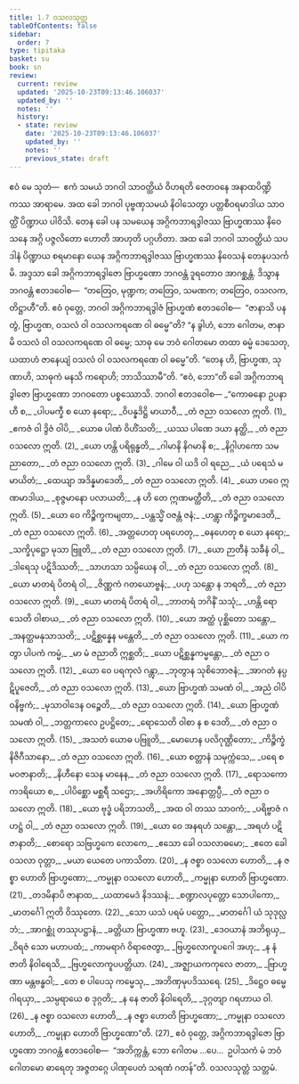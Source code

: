 ```yaml
---
title: 1.7 ဝသလသုတ္တ
tableOfContents: false
sidebar:
  order: 7
type: tipitaka
basket: su
book: sn
review:
  current: review
  updated: '2025-10-23T09:13:46.106037'
  updated_by: ''
  notes: ''
  history:
  - state: review
    date: '2025-10-23T09:13:46.106037'
    updated_by: ''
    notes: ''
    previous_state: draft
---
```



<ReviewStatus review={frontmatter.review} showDetails={true} />

<HypothesisAnnotation frontmatter={frontmatter} />

<DynamicBreadcrumb />

<Paragraph number="133" book="sn">
ဧဝံ မေ သုတံ—  ဧကံ သမယံ ဘဂဝါ သာဝတ္ထိယံ ဝိဟရတိ ဇေတဝနေ အနာထပိဏ္ဍိကဿ အာရာမေ. အထ ခေါ ဘဂဝါ ပုဗ္ဗဏှသမယံ နိဝါသေတွာ ပတ္တစီဝရမာဒါယ သာဝတ္ထိံ ပိဏ္ဍာယ ပါဝိသိ. တေန ခေါ ပန သမယေန အဂ္ဂိကဘာရဒွါဇဿ ဗြာဟ္မဏဿ နိဝေသနေ အဂ္ဂိ ပဇ္ဇလိတော ဟောတိ အာဟုတိ ပဂ္ဂဟိတာ. အထ ခေါ ဘဂဝါ သာဝတ္ထိယံ သပဒါနံ ပိဏ္ဍာယ စရမာနော ယေန အဂ္ဂိကဘာရဒွါဇဿ ဗြာဟ္မဏဿ နိဝေသနံ တေနုပသင်္ကမိ.
</Paragraph>

<Paragraph number="134" book="sn">
အဒ္ဒသာ ခေါ အဂ္ဂိကဘာရဒွါဇော ဗြာဟ္မဏော ဘဂဝန္တံ ဒူရတောဝ အာဂစ္ဆန္တံ. ဒိသွာန ဘဂဝန္တံ ဧတဒဝေါစ—  “တတြေဝ, မုဏ္ဍက; တတြေဝ, သမဏက; တတြေဝ, ဝသလက, တိဋ္ဌာဟီ”တိ.
</Paragraph>

<Paragraph number="135" book="sn">
ဧဝံ ဝုတ္တေ, ဘဂဝါ အဂ္ဂိကဘာရဒွါဇံ ဗြာဟ္မဏံ ဧတဒဝေါစ—  “ဇာနာသိ ပန တွံ, ဗြာဟ္မဏ, ဝသလံ ဝါ ဝသလကရဏေ ဝါ ဓမ္မေ”တိ? “န ခွါဟံ, ဘော ဂေါတမ, ဇာနာမိ ဝသလံ ဝါ ဝသလကရဏေ ဝါ ဓမ္မေ; သာဓု မေ ဘဝံ ဂေါတမော တထာ ဓမ္မံ ဒေသေတု, ယထာဟံ ဇာနေယျံ ဝသလံ ဝါ ဝသလကရဏေ ဝါ ဓမ္မေ”တိ. “တေန ဟိ, ဗြာဟ္မဏ, သုဏာဟိ, သာဓုကံ မနသိ ကရောဟိ; ဘာသိဿာမီ”တိ. “ဧဝံ, ဘော”တိ ခေါ အဂ္ဂိကဘာရဒွါဇော ဗြာဟ္မဏော ဘဂဝတော ပစ္စဿောသိ. ဘဂဝါ ဧတဒဝေါစ—
</Paragraph>

<Division number="116" book="sn" e="ch" v="18" p="298">

<Paragraph number="136" type="verses" book="sn">
_“ကောဓနော ဥပနာဟီ စ,_  
_ပါပမက္ခီ စ ယော နရော;_  
_ဝိပန္နဒိဋ္ဌိ မာယာဝီ,_  
_တံ ဇညာ ဝသလော ဣတိ. (1)_  

</Paragraph>

</Division>
<Division number="117" book="sn" e="ch" v="18" p="298">

<Paragraph number="137" type="verses" book="sn">
_ဧကဇံ ဝါ ဒွိဇံ ဝါပိ,_  
_ယောဓ ပါဏံ ဝိဟိံသတိ;_  
_ယဿ ပါဏေ ဒယာ နတ္ထိ,_  
_တံ ဇညာ ဝသလော ဣတိ. (2)_  

</Paragraph>

</Division>
<Division number="118" book="sn" e="ch" v="18" p="298">

<Paragraph number="138" type="verses" book="sn">
_ယော ဟန္တိ ပရိရုန္ဓတိ,_  
_ဂါမာနိ နိဂမာနိ စ;_  
_နိဂ္ဂါဟကော သမညာတော,_  
_တံ ဇညာ ဝသလော ဣတိ. (3)_  

</Paragraph>

</Division>
<Division number="119" book="sn" e="ch" v="18" p="298">

<Paragraph number="139" type="verses" book="sn">
_ဂါမေ ဝါ ယဒိ ဝါ ရညေ,_  
_ယံ ပရေသံ မမာယိတံ;_  
_ထေယျာ အဒိန္နမာဒေတိ,_  
_တံ ဇညာ ဝသလော ဣတိ. (4)_  

</Paragraph>

</Division>
<Division number="120" book="sn" e="ch" v="18" p="298">

<Paragraph number="140" type="verses" book="sn">
_ယော ဟဝေ ဣဏမာဒါယ,_  
_စုဇ္ဇမာနော ပလာယတိ;_  
_န ဟိ တေ ဣဏမတ္ထီတိ,_  
_တံ ဇညာ ဝသလော ဣတိ. (5)_  

</Paragraph>

</Division>
<Division number="121" book="sn" e="ch" v="18" p="298">

<Paragraph number="141" type="verses" book="sn">
_ယော ဝေ ကိဉ္စိက္ခကမျတာ,_  
_ပန္ထသ္မိံ ဝဇန္တံ ဇနံ;_  
_ဟန္တွာ ကိဉ္စိက္ခမာဒေတိ,_  
_တံ ဇညာ ဝသလော ဣတိ. (6)_  

</Paragraph>

</Division>
<Division number="122" book="sn" e="ch" v="18" p="298">

<Paragraph number="142" type="verses" book="sn">
_အတ္တဟေတု ပရဟေတု,_  
_ဓနဟေတု စ ယော နရော;_  
_သက္ခိပုဋ္ဌော မုသာ ဗြူတိ,_  
_တံ ဇညာ ဝသလော ဣတိ. (7)_  

</Paragraph>

</Division>
<Division number="123" book="sn" e="ch" v="18" p="298">

<Paragraph number="143" type="verses" book="sn">
_ယော ဉာတီနံ သခီနံ ဝါ,_  
_ဒါရေသု ပဋိဒိဿတိ;_  
_သာဟသာ သမ္ပိယေန ဝါ,_  
_တံ ဇညာ ဝသလော ဣတိ. (8)_  

</Paragraph>

</Division>
<Division number="124" book="sn" e="ch" v="18" p="298">

<Paragraph number="144" type="verses" book="sn">
_ယော မာတရံ ပိတရံ ဝါ,_  
_ဇိဏ္ဏကံ ဂတယောဗ္ဗနံ;_  
_ပဟု သန္တော န ဘရတိ,_  
_တံ ဇညာ ဝသလော ဣတိ. (9)_  

</Paragraph>

</Division>
<Division number="125" book="sn" e="ch" v="18" p="298">

<Paragraph number="145" type="verses" book="sn">
_ယော မာတရံ ပိတရံ ဝါ,_  
_ဘာတရံ ဘဂိနိံ သသုံ;_  
_ဟန္တိ ရောသေတိ ဝါစာယ,_  
_တံ ဇညာ ဝသလော ဣတိ. (10)_  

</Paragraph>

</Division>
<Division number="126" book="sn" e="ch" v="18" p="298">

<Paragraph number="146" type="verses" book="sn">
_ယော အတ္ထံ ပုစ္ဆိတော သန္တော,_  
_အနတ္ထမနုသာသတိ;_  
_ပဋိစ္ဆန္နေန မန္တေတိ,_  
_တံ ဇညာ ဝသလော ဣတိ. (11)_  

</Paragraph>

</Division>
<Division number="127" book="sn" e="ch" v="18" p="298">

<Paragraph number="147" type="verses" book="sn">
_ယော ကတွာ ပါပကံ ကမ္မံ,_  
_မာ မံ ဇညာတိ ဣစ္ဆတိ;_  
_ယော ပဋိစ္ဆန္နကမ္မန္တော,_  
_တံ ဇညာ ဝသလော ဣတိ. (12)_  

</Paragraph>

</Division>
<Division number="128" book="sn" e="ch" v="18" p="299">

<Paragraph number="148" type="verses" book="sn">
_ယော ဝေ ပရကုလံ ဂန္တွာ,_  
_ဘုတွာန သုစိဘောဇနံ;_  
_အာဂတံ နပ္ပဋိပူဇေတိ,_  
_တံ ဇညာ ဝသလော ဣတိ. (13)_  

</Paragraph>

</Division>
<Division number="129" book="sn" e="ch" v="18" p="299">

<Paragraph number="149" type="verses" book="sn">
_ယော ဗြာဟ္မဏံ သမဏံ ဝါ,_  
_အညံ ဝါပိ ဝနိဗ္ဗကံ;_  
_မုသာဝါဒေန ဝဉ္စေတိ,_  
_တံ ဇညာ ဝသလော ဣတိ. (14)_  

</Paragraph>

</Division>
<Division number="130" book="sn" e="ch" v="18" p="299">

<Paragraph number="150" type="verses" book="sn">
_ယော ဗြာဟ္မဏံ သမဏံ ဝါ,_  
_ဘတ္တကာလေ ဥပဋ္ဌိတေ;_  
_ရောသေတိ ဝါစာ န စ ဒေတိ,_  
_တံ ဇညာ ဝသလော ဣတိ. (15)_  

</Paragraph>

</Division>
<Division number="131" book="sn" e="ch" v="18" p="299">

<Paragraph number="151" type="verses" book="sn">
_အသတံ ယောဓ ပဗြူတိ,_  
_မောဟေန ပလိဂုဏ္ဌိတော;_  
_ကိဉ္စိက္ခံ နိဇိဂီသာနော,_  
_တံ ဇညာ ဝသလော ဣတိ. (16)_  

</Paragraph>

</Division>
<Division number="132" book="sn" e="ch" v="18" p="299">

<Paragraph number="152" type="verses" book="sn">
_ယော စတ္တာနံ သမုက္ကံသေ,_  
_ပရေ စ မဝဇာနာတိ;_  
_နိဟီနော သေန မာနေန,_  
_တံ ဇညာ ဝသလော ဣတိ. (17)_  

</Paragraph>

</Division>
<Division number="133" book="sn" e="ch" v="18" p="299">

<Paragraph number="153" type="verses" book="sn">
_ရောသကော ကဒရိယော စ,_  
_ပါပိစ္ဆော မစ္ဆရီ သဌော;_  
_အဟိရိကော အနောတ္တပ္ပီ,_  
_တံ ဇညာ ဝသလော ဣတိ. (18)_  

</Paragraph>

</Division>
<Division number="134" book="sn" e="ch" v="18" p="299">

<Paragraph number="154" type="verses" book="sn">
_ယော ဗုဒ္ဓံ ပရိဘာသတိ,_  
_အထ ဝါ တဿ သာဝကံ;_  
_ပရိဗ္ဗာဇံ ဂဟဋ္ဌံ ဝါ,_  
_တံ ဇညာ ဝသလော ဣတိ. (19)_  

</Paragraph>

</Division>
<Division number="135" book="sn" e="ch" v="18" p="299">

<Paragraph number="155" type="verses" book="sn">
_ယော ဝေ အနရဟံ သန္တော,_  
_အရဟံ ပဋိဇာနာတိ;_  
_စောရော သဗြဟ္မကေ လောကေ,_  
_ဧသော ခေါ ဝသလာဓမော;_  
_ဧတေ ခေါ ဝသလာ ဝုတ္တာ,_  
_မယာ ယေတေ ပကာသိတာ. (20)_  

</Paragraph>

</Division>
<Division number="136" book="sn" e="ch" v="18" p="299">

<Paragraph number="156" type="verses" book="sn">
_န ဇစ္စာ ဝသလော ဟောတိ,_  
_န ဇစ္စာ ဟောတိ ဗြာဟ္မဏော;_  
_ကမ္မုနာ ဝသလော ဟောတိ,_  
_ကမ္မုနာ ဟောတိ ဗြာဟ္မဏော. (21)_  

</Paragraph>

</Division>
<Division number="137" book="sn" e="ch" v="18" p="299">

<Paragraph number="157" type="verses" book="sn">
_တဒမိနာပိ ဇာနာထ,_  
_ယထာမေဒံ နိဒဿနံ;_  
_စဏ္ဍာလပုတ္တော သောပါကော,_  
_မာတင်္ဂေါ ဣတိ ဝိဿုတော. (22)_  

</Paragraph>

</Division>
<Division number="138" book="sn" e="ch" v="18" p="300">

<Paragraph number="158" type="verses" book="sn">
_သော ယသံ ပရမံ ပတ္တော,_  
_မာတင်္ဂေါ ယံ သုဒုလ္လဘံ;_  
_အာဂစ္ဆုံ တဿုပဋ္ဌာနံ,_  
_ခတ္တိယာ ဗြာဟ္မဏာ ဗဟူ. (23)_  

</Paragraph>

</Division>
<Division number="139" book="sn" e="ch" v="18" p="300">

<Paragraph number="159" type="verses" book="sn">
_ဒေဝယာနံ အဘိရုယှ,_  
_ဝိရဇံ သော မဟာပထံ;_  
_ကာမရာဂံ ဝိရာဇေတွာ,_  
_ဗြဟ္မလောကူပဂေါ အဟု;_  
_န နံ ဇာတိ နိဝါရေသိ,_  
_ဗြဟ္မလောကူပပတ္တိယာ. (24)_  

</Paragraph>

</Division>
<Division number="140" book="sn" e="ch" v="18" p="300">

<Paragraph number="160" type="verses" book="sn">
_အဇ္ဈာယကကုလေ ဇာတာ,_  
_ဗြာဟ္မဏာ မန္တဗန္ဓဝါ;_  
_တေ စ ပါပေသု ကမ္မေသု,_  
_အဘိဏှမုပဒိဿရေ. (25)_  

</Paragraph>

</Division>
<Division number="141" book="sn" e="ch" v="18" p="300">

<Paragraph number="161" type="verses" book="sn">
_ဒိဋ္ဌေဝ ဓမ္မေ ဂါရယှာ,_  
_သမ္ပရာယေ စ ဒုဂ္ဂတိ;_  
_န နေ ဇာတိ နိဝါရေတိ,_  
_ဒုဂ္ဂတျာ ဂရဟာယ ဝါ. (26)_  

</Paragraph>

</Division>
<Division number="142" book="sn" e="ch" v="18" p="300">

<Paragraph number="162" type="verses" book="sn">
_န ဇစ္စာ ဝသလော ဟောတိ,_  
_န ဇစ္စာ ဟောတိ ဗြာဟ္မဏော;_  
_ကမ္မုနာ ဝသလော ဟောတိ,_  
_ကမ္မုနာ ဟောတိ ဗြာဟ္မဏော”တိ. (27)_  

</Paragraph>

<Paragraph number="163" book="sn">
ဧဝံ ဝုတ္တေ, အဂ္ဂိကဘာရဒွါဇော ဗြာဟ္မဏော ဘဂဝန္တံ ဧတဒဝေါစ—  “အဘိက္ကန္တံ, ဘော ဂေါတမ …ပေ…  ဥပါသကံ မံ ဘဝံ ဂေါတမော ဓာရေတု အဇ္ဇတဂ္ဂေ ပါဏုပေတံ သရဏံ ဂတန်”တိ.

</Paragraph>
</Division>

<Paragraph number="164" type="center" book="sn">
ဝသလသုတ္တံ သတ္တမံ.
</Paragraph>
